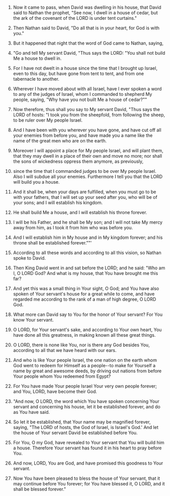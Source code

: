 
1. Now it came to pass, when David was dwelling in his house, that David said to Nathan the prophet, "See now, I dwell in a house of cedar, but the ark of the covenant of the LORD is under tent curtains."

2. Then Nathan said to David, "Do all that is in your heart, for God is with you."

3. But it happened that night that the word of God came to Nathan, saying,

4. "Go and tell My servant David, "Thus says the LORD: "You shall not build Me a house to dwell in.

5. For I have not dwelt in a house since the time that I brought up Israel, even to this day, but have gone from tent to tent, and from one tabernacle to another.

6. Wherever I have moved about with all Israel, have I ever spoken a word to any of the judges of Israel, whom I commanded to shepherd My people, saying, "Why have you not built Me a house of cedar?""

7. Now therefore, thus shall you say to My servant David, "Thus says the LORD of hosts: "I took you from the sheepfold, from following the sheep, to be ruler over My people Israel.

8. And I have been with you wherever you have gone, and have cut off all your enemies from before you, and have made you a name like the name of the great men who are on the earth.

9. Moreover I will appoint a place for My people Israel, and will plant them, that they may dwell in a place of their own and move no more; nor shall the sons of wickedness oppress them anymore, as previously,

10. since the time that I commanded judges to be over My people Israel. Also I will subdue all your enemies. Furthermore I tell you that the LORD will build you a house.

11. And it shall be, when your days are fulfilled, when you must go to be with your fathers, that I will set up your seed after you, who will be of your sons; and I will establish his kingdom.

12. He shall build Me a house, and I will establish his throne forever.

13. I will be his Father, and he shall be My son; and I will not take My mercy away from him, as I took it from him who was before you.

14. And I will establish him in My house and in My kingdom forever; and his throne shall be established forever.""'

15. According to all these words and according to all this vision, so Nathan spoke to David.

16. Then King David went in and sat before the LORD; and he said: "Who am I, O LORD God? And what is my house, that You have brought me this far?

17. And yet this was a small thing in Your sight, O God; and You have also spoken of Your servant's house for a great while to come, and have regarded me according to the rank of a man of high degree, O LORD God.

18. What more can David say to You for the honor of Your servant? For You know Your servant.

19. O LORD, for Your servant's sake, and according to Your own heart, You have done all this greatness, in making known all these great things.

20. O LORD, there is none like You, nor is there any God besides You, according to all that we have heard with our ears.

21. And who is like Your people Israel, the one nation on the earth whom God went to redeem for Himself as a people--to make for Yourself a name by great and awesome deeds, by driving out nations from before Your people whom You redeemed from Egypt?

22. For You have made Your people Israel Your very own people forever; and You, LORD, have become their God.

23. "And now, O LORD, the word which You have spoken concerning Your servant and concerning his house, let it be established forever, and do as You have said.

24. So let it be established, that Your name may be magnified forever, saying, "The LORD of hosts, the God of Israel, is Israel's God.' And let the house of Your servant David be established before You.

25. For You, O my God, have revealed to Your servant that You will build him a house. Therefore Your servant has found it in his heart to pray before You.

26. And now, LORD, You are God, and have promised this goodness to Your servant.

27. Now You have been pleased to bless the house of Your servant, that it may continue before You forever; for You have blessed it, O LORD, and it shall be blessed forever."


